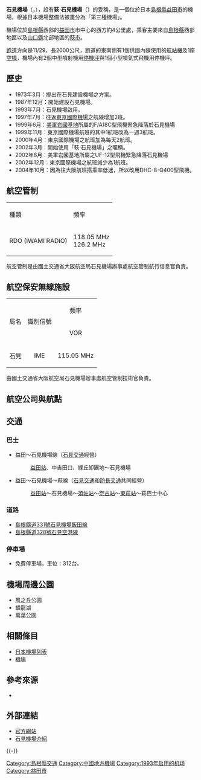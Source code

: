 {{Infobox airport
| name         = 石見機場<br /><small>Iwami Airport</small>
| nativename   = {{lang|ja|石見空港}}
| photo        = 
| photosize    = 
| caption      = 
| IATA         = IWJ
| ICAO         = RJOW
| type         = 民用
| operator     = [[島根縣|島根縣]]
| city-served  = [[益田市|益田市]]
| location     = {{JPN}}[[島根縣|島根縣]][[益田市|益田市]]
| opened       = {{start date|1993|07|02}}
| closed       = <!-- {{end date|YYYY|MM|DD}} -->
| elevation-m  = 54
| metric-elev  = yes
| coordinates  = {{Coord|34|40|35|N|131|47|25|E|type:airport_region:JP|display=inline,title}}
| latd  =  34 | latm  = 40 | lats  = 35 | latNS  = N
| longd = 131 | longm = 47 | longs = 25 | longEW = E
| website                = {{URL|http://hagiiwami.jp/}}
| pushpin_map            = Japan
| pushpin_mapsize        = 250
| pushpin_map_caption    = 機場在日本的位置
| pushpin_label          = IWJ/RJOW
| pushpin_label_position = right
| r1-number    = 11/29
| r1-length-m  = 2,000
| r1-surface   = 瀝青
| metric-rwy   = yes
| stat-year    = 2014
| stat1-header = 客運量
| stat1-data   = 102,447 人次
| stat2-header = 貨運量
| stat2-data   = 0 公噸
| stat3-header = 起降架次
| stat3-data   = 830 架次
}}

'''石見機場'''（{{jpn|j=石見空港|hg=いわみくうこう|rm=Iwami kūkō|f=y}}，{{airport codes|IWJ|RJOW}}），設有'''萩‧石見機場'''（{{lang|ja|萩・石見空港}}）的愛稱，是一個位於日本[[島根縣|島根縣]][[益田市|益田市]]的機場，根據日本機場整備法被畫分為「第三種機場」。

機場位於[[島根縣|島根縣]]西部的[[益田市|益田市]]市中心的西方約4公里處，乘客主要來自[[島根縣|島根縣]]西部地區以及[[山口縣|山口縣]]北部地區的[[萩市|萩市]]。

[[跑道|跑道]]方向是11/29，長2000公尺，跑道的東南側有1個供國內線使用的[[航站樓|航站樓]]及1座[[空橋|空橋]]，機場內有2個中型噴射機用[[停機坪|停機坪]]與1個小型噴氣式飛機用停機坪。

== 歷史 ==
* 1973年3月：提出在石見建設機場之方案。
* 1987年12月：開始建設石見機場。
* 1993年7月：石見機場啟用。
* 1997年7月：往返[[東京國際機場|東京國際機場]]之航線增加2班。
* 1999年6月：[[美軍|美軍]][[岩國基地|岩國基地]]所屬的F/A18C型飛機緊急降落於石見機場
* 1999年11月：東京國際機場航班的其中1航班改為一週3航班。
* 2000年4月：東京國際機場之航班加為每天2航班。
* 2002年3月：開始使用「萩·石見機場」之暱稱。
* 2002年8月：美軍岩國基地所屬之UF-12型飛機緊急降落石見機場
* 2002年12月：東京國際機場之航班減少為1航班。
* 2004年10月：因為往大阪航班搭乘率低迷，所以改用DHC-8-Q400型飛機。

== 航空管制 ==
{| class="wikitable"
|種類
|頻率
|-
|RDO (IWAMI RADIO)
|118.05 MHz<br> 126.2 MHz
|}

航空管制是由國土交通省大阪航空局石見機場辦事處航空管制航行信息官負責。

== 航空保安無線施設 ==
{| class="wikitable"
|-
| rowspan="2" style="text-align: center;"|局名|| rowspan="2" style="text-align: center;"|識別信號||colspan="2" style="text-align: center;"|頻率
|-
| style="text-align: center;"|VOR||style="text-align: center;"|DME
|-
| style="text-align: center;"|石見||style="text-align: center;"|IME|| style="text-align: center;"|115.05 MHz|| style="text-align: center;"|1058 MHz
|}

由國土交通省大阪航空局石見機場辦事處航空管制技術官負責。

== 航空公司與航點 ==
{{Airport-dest-list
| {{nowrap| [[全日本空輸|全日本空輸]]}} | [[東京國際機場|東京/羽田]]<br>'''季節性'''：[[大阪國際機場|大阪/伊丹]]
}}

== 交通 ==
=== 巴士 ===
* 益田～石見機場線（[[石見交通|石見交通]]經營）
*: [[益田站_(日本)|益田站]]、中吉田口、綠丘卸團地～石見機場
* 益田～石見機場～萩線（[[石見交通|石見交通]]和[[防長交通|防長交通]]共同經營）
*: [[益田站_(日本)|益田站]]～石見機場～[[須佐站|須佐站]]～[[奈古站|奈古站]]～[[東萩站|東萩站]]～萩巴士中心

=== 道路 ===
*[[島根縣道331號石見機場飯田線|島根縣道331號石見機場飯田線]]
*[[島根縣道328號石見空港線|島根縣道328號石見空港線]]

=== 停車場 ===
*免費停車場，車位：312台。

== 機場周邊公園 ==
* 風之丘公園
* 蟠龍湖
* 萬葉公園

== 相關條目 ==
*[[日本機場列表|日本機場列表]]
*[[機場|機場]]

== 參考來源 ==
* {{Cite web|publisher=国土交通省航空局航空ネットワーク企画課 |title=暦年・年度別空港管理状況調書 |date= |url=http://www.mlit.go.jp/common/001101030.pdf |accessdate=2015-09-29 |deadurl=yes |archiveurl=https://web.archive.org/web/20150923142025/http://www.mlit.go.jp/common/001101030.pdf |archivedate=2015-09-23 }}
<div class="references-small">
<references />
</div>

== 外部連結 ==
* [http://hagiiwami.jp/ 官方網站] {{Wayback|url=http://hagiiwami.jp/ |date=20150815125622 }}{{ja}}
* [http://www.pref.shimane.lg.jp/infra/port/kikan/masuda_kendo/iwamikukokanri/ 石見機場介紹] {{Wayback|url=http://www.pref.shimane.lg.jp/infra/port/kikan/masuda_kendo/iwamikukokanri/ |date=20150924081233 }}{{ja}}
{{-}}
{{日本機場}}

{{DEFAULTSORT:Iwami Airport}}
[[Category:島根縣交通|Category:島根縣交通]]
[[Category:中國地方機場|Category:中國地方機場]]
[[Category:1993年启用的机场|Category:1993年启用的机场]]
[[Category:益田市|Category:益田市]]
